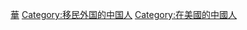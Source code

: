 [[Category:移民美國的亞洲人|華]]
[[Category:移民外国的中国人|Category:移民外国的中国人]]
[[Category:在美國的中國人|Category:在美國的中國人]]